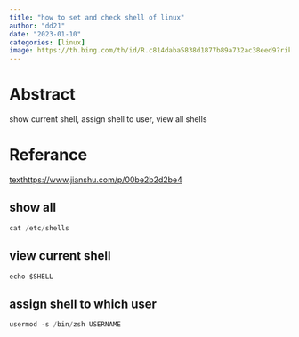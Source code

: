 ```yaml
---
title: "how to set and check shell of linux"
author: "dd21"
date: "2023-01-10"
categories: [linux]
image: https://th.bing.com/th/id/R.c814daba5838d1877b89a732ac38eed9?rik=YJHIsA6ET7AhjA&riu=http%3a%2f%2fwww.extremetech.com%2fwp-content%2fuploads%2f2012%2f01%2flinux.jpg&ehk=TychMNimKXPaD9g6vyBufTBDY%2fH%2fkiR1mdm6JwfY1BY%3d&risl=&pid=ImgRaw&r=0
---
```


# Abstract

show current shell, assign shell to user, view all shells

# Referance

[texthttps://www.jianshu.com/p/00be2b2d2be4](https://www.jianshu.com/p/00be2b2d2be4)

## show all

```c
cat /etc/shells
```

## view current shell

```c
echo $SHELL
```

## assign shell to which user

```c
usermod -s /bin/zsh USERNAME
```
